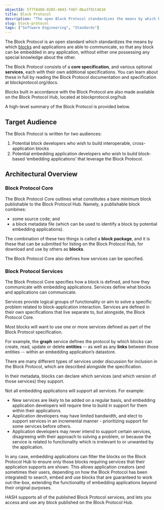 ```yaml
---
objectId: 5f7f8d88-0205-4043-f46f-0ba3791t4616
title: Block Protocol
description: "The open Block Protocol standardizes the means by which blocks and the applications that embed them communicate."
slug: block-protocol
tags: ["Software Engineering", "Standards"]
---
```


The Block Protocol is an open standard which standardizes the means by which [blocks](https://hash.ai/glossary/blocks) and applications are able to communicate, so that any block can be embedded in any application, without either one possessing any special knowledge about the other.

The Block Protocol consists of a **core specification**, and various optional **services**, each with their own additional specifications. You can learn about these in full by reading the Block Protocol documentation and specification at blockprotocol.org/docs.

Blocks built in accordance with the Block Protocol are also made available on the Block Protocol Hub, located at blockprotocol.org/hub

A high-level summary of the Block Protocol is provided below.

## Target Audience

The Block Protocol is written for two audiences:
1. Potential block developers who wish to build interoperable, cross-application blocks
2. Potential embedding application developers who wish to build block-based ‘embedding applications’ that leverage the Block Protocol.

## Architectural Overview

### Block Protocol Core

The Block Protocol Core outlines what constitutes a bare minimum block publishable to the Block Protocol Hub. Namely, a publishable block combines:
- some source code; and
- a block metadata file (which can be used to identify a block by potential embedding applications).

The combination of these two things is called a **block package**, and it is these that can be submitted for listing on the Block Protocol Hub, for download and use by others as **blocks**.

The Block Protocol Core also defines how services can be specified.

### Block Protocol Services

The Block Protocol Core specifies how a block is defined, and how they communicate with embedding applications. Services define what blocks and applications can communicate.

Services provide logical groups of functionality or aim to solve a specific problem related to block-application interaction. Services are defined in their own specifications that live separate to, but alongside, the Block Protocol Core.

Most blocks will want to use one or more services defined as part of the Block Protocol specification.

For example, the **graph** service defines the protocol by which blocks can create, read, update or delete **entities** -- as well as any **links** between those entities -- within an embedding application’s datastore.

There are many different types of services under discussion for inclusion in the Block Protocol, which are described alongside the specification. 

In their metadata, blocks can declare which services (and which version of those services) they support.

Not all embedding applications will support all services. For example:
- New services are likely to be added on a regular basis, and embedding application developers will require time to build in support for them within their applications.
- Application developers may have limited bandwidth, and elect to support services in an incremental manner - prioritizing support for some services before others.
- Application developers may never intend to support certain services, disagreeing with their approach to solving a problem, or because the service is related to functionality which is irrelevant to or unwanted by the application.

In any case, embedding applications can filter the blocks on the Block Protocol Hub to ensure only those blocks requiring services that their application supports are shown. This allows application creators (and sometimes their users, depending on how the Block Protocol has been integrated) to search, embed and use blocks that are guaranteed to work out-the-box, extending the functionality of embedding applications beyond their original purposes.

HASH supports all of the published Block Protocol services, and lets you access and use any block published on the Block Protocol Hub.

